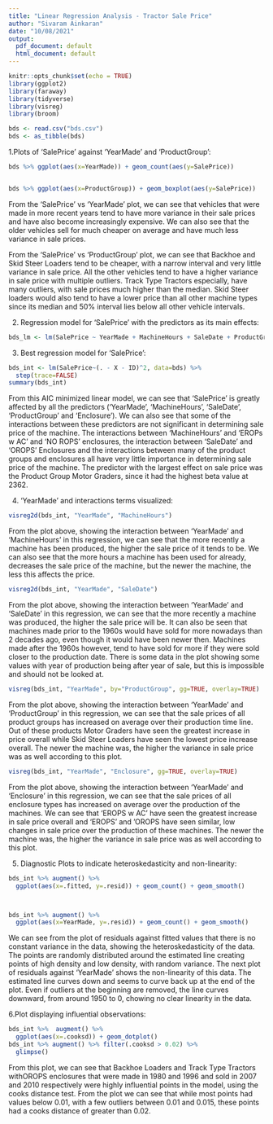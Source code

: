 ---
title: "Linear Regression Analysis - Tractor Sale Price"
author: "Sivaram Ainkaran"
date: "10/08/2021"
output:
  pdf_document: default
  html_document: default
---

```{r setup, include=FALSE}
knitr::opts_chunk$set(echo = TRUE)
library(ggplot2)
library(faraway)
library(tidyverse)
library(visreg)
library(broom)

bds <- read.csv("bds.csv") 
bds <- as_tibble(bds)
```


1.Plots of 'SalePrice' against 'YearMade' and 'ProductGroup':

```{r, echo=FALSE, warning=FALSE, fig.dim=c(7,3)}
bds %>% ggplot(aes(x=YearMade)) + geom_count(aes(y=SalePrice))


bds %>% ggplot(aes(x=ProductGroup)) + geom_boxplot(aes(y=SalePrice))

```

From the 'SalePrice' vs 'YearMade' plot, we can see that vehicles that were made in more recent years tend to have more variance in their sale prices and have also become increasingly expensive. We can also see that the older vehicles sell for much cheaper on average and have much less variance in sale prices.

From the 'SalePrice' vs 'ProductGroup' plot, we can see that Backhoe and Skid Steer Loaders tend to be cheaper, with a narrow interval and very little variance in sale price. All the other vehicles tend to have a higher variance in sale price with multiple outliers. Track Type Tractors especially, have many outliers, with sale prices much higher than the median. Skid Steer loaders would also tend to have a lower price than all other machine types since its median and 50% interval lies below all other vehicle intervals.


2. Regression model for 'SalePrice' with the predictors as its main effects:

```{r, warning=FALSE}
bds_lm <- lm(SalePrice ~ YearMade + MachineHours + SaleDate + ProductGroup + Enclosure, data=bds)

```
    
3. Best regression model for 'SalePrice':
```{r, warning=FALSE, results=FALSE}
bds_int <- lm(SalePrice~(. - X - ID)^2, data=bds) %>% 
  step(trace=FALSE)
summary(bds_int)

```
From this AIC minimized linear model, we can see that 'SalePrice' is greatly affected by all the predictors ('YearMade', 'MachineHours', 'SaleDate', 'ProductGroup' and 'Enclosure'). We can also see that some of the interactions between these predictors are not significant in determining sale price of the machine. The interactions between 'MachineHours' and 'EROPs w AC' and 'NO ROPS' enclosures, the interaction between 'SaleDate' and 'OROPS' Enclosures and the interactions between many of the product groups and enclosures all have very little importance in determining sale price of the machine. The predictor with the largest effect on sale price was the Product Group Motor Graders, since it had the highest beta value at 2362.


4. 'YearMade' and interactions terms visualized:

```{r, echo=FALSE, warning=FALSE, fig.dim=c(6,3)}
visreg2d(bds_int, "YearMade", "MachineHours")

```

From the plot above, showing the interaction between 'YearMade' and 'MachineHours' in this regression, we can see that the more recently a machine has been produced, the higher the sale price of it tends to be. We can also see that the more hours a machine has been used for already, decreases the sale price of the machine, but the newer the machine, the less this affects the price.

```{r, echo=FALSE, warning=FALSE, fig.dim=c(6,3)}

visreg2d(bds_int, "YearMade", "SaleDate")

```

From the plot above, showing the interaction between 'YearMade' and 'SaleDate' in this regression, we can see that the more recently a machine was produced, the higher the sale price will be. It can also be seen that machines made prior to the 1960s would have sold for more nowadays than 2 decades ago, even though it would have been newer then. Machines made after the 1960s however, tend to have sold for more if they were sold closer to the production date. There is some data in the plot showing some values with year of production being after year of sale, but this is impossible and should not be looked at.

```{r, echo=FALSE, warning=FALSE, fig.dim=c(6,3)}

visreg(bds_int, "YearMade", by="ProductGroup", gg=TRUE, overlay=TRUE)

```

From the plot above, showing the interaction between 'YearMade' and 'ProductGroup' in this regression, we can see that the sale prices of all product groups has increased on average over their production time line. Out of these products Motor Graders have seen the greatest increase in price overall while Skid Steer Loaders have seen the lowest price increase overall. The newer the machine was, the higher the variance in sale price was as well according to this plot.

```{r, echo=FALSE, warning=FALSE, fig.dim=c(6,3)}

visreg(bds_int, "YearMade", "Enclosure", gg=TRUE, overlay=TRUE)

```





From the plot above, showing the interaction between 'YearMade' and 'Enclosure' in this regression, we can see that the sale prices of all enclosure types has increased on average over the production of the machines. We can see that 'EROPS w AC' have seen the greatest increase in sale price overall and 'EROPS' and 'OROPS have seen similar, low changes in sale price over the production of these machines. The newer the machine was, the higher the variance in sale price was as well according to this plot.


5. Diagnostic Plots to indicate heteroskedasticity and non-linearity:

```{r,echo=FALSE, warning=FALSE, message=FALSE, fig.dim=c(6,4)}

bds_int %>% augment() %>% 
  ggplot(aes(x=.fitted, y=.resid)) + geom_count() + geom_smooth()



bds_int %>% augment() %>% 
  ggplot(aes(x=YearMade, y=.resid)) + geom_count() + geom_smooth()


```

We can see from the plot of residuals against fitted values that there is no constant variance in the data, showing the heteroskedasticity of the data. The points are randomly distributed around the estimated line creating points of high density and low density, with random variance.
The next plot of residuals against 'YearMade' shows the non-linearity of this data. The estimated line curves down and seems to curve back up at the end of the plot. Even if outliers at the beginning are removed, the line curves downward, from around 1950 to 0, chowing no clear linearity in the data.


6.Plot displaying influential observations:

```{r, echo=FALSE, warning=FALSE, message=FALSE, fig.dim=c(6,3)}


bds_int %>%  augment() %>% 
  ggplot(aes(x=.cooksd)) + geom_dotplot()
bds_int %>% augment() %>% filter(.cooksd > 0.02) %>% 
  glimpse()

```

From this plot, we can see that Backhoe Loaders and Track Type Tractors withOROPS enclosures that were made in 1980 and 1996 and sold in 2007 and 2010 respectively were highly influential points in the model, using the cooks distance test. From the plot we can see that while most points had values below 0.01, with a few outliers between 0.01 and 0.015, these points had a cooks distance of greater than 0.02.

